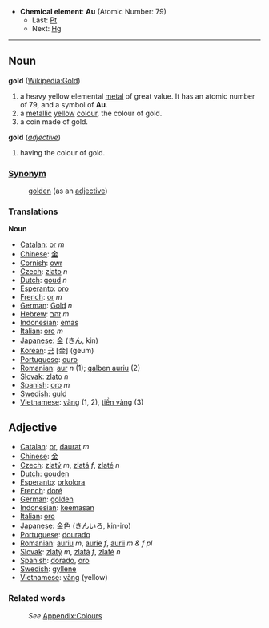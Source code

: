 *'''Chemical element''': '''Au''' (Atomic Number: 79)
**Last: [[Platinum|Pt]]
**Next: [[Mercury|Hg]]
----
== Noun ==
'''gold''' ([[en:Gold|Wikipedia:Gold]])

#a heavy yellow elemental [[metal]] of great value.  It has an atomic number of 79, and a symbol of '''Au'''.
#a [[metallic]] [[yellow]] [[color|colour]], the colour of gold.
#a coin made of gold.
;'''gold''' (''[[adjective]]'')
#having the colour of gold.

===[[Synonym]]===
:[[golden]] (as an [[adjective]])

===Translations===

'''Noun'''
* [[Catalan]]: [[or]] ''m''
* [[Chinese]]: [[金]]
* [[Cornish]]: [[owr]]
* [[Czech]]: [[zlato]] ''n''
* [[Dutch]]: [[goud]] ''n''
* [[Esperanto]]: [[oro]]
* [[French]]: [[or]] ''m''
* [[German]]: [[Gold]] ''n''
* [[Hebrew]]: [[זהב]] ''m''
* [[Indonesian]]: [[emas]]
* [[Italian]]: [[oro]] ''m''
* [[Japanese]]: [[金]] (きん, kin)
* [[Korean]]: [[금]] [金] (geum)
* [[Portuguese]]: [[ouro]]
* [[Romanian]]: [[aur]] ''n'' (1); [[galben auriu]] (2)
* [[Slovak]]: [[zlato]] ''n''
* [[Spanish]]: [[oro]] ''m''
* [[Swedish]]: [[guld]]
* [[Vietnamese]]: [[vàng]] (1, 2), [[tiền vàng]] (3)

==Adjective==
* [[Catalan]]: [[or]], [[daurat]] ''m''
* [[Chinese]]: [[金]]
* [[Czech]]: [[zlatý]] ''m'', [[zlatá]] ''f'', [[zlaté]] ''n''
* [[Dutch]]: [[gouden]]
* [[Esperanto]]: [[orkolora]]
* [[French]]: [[doré]]
* [[German]]: [[golden]]
* [[Indonesian]]: [[emas|keemasan]]
* [[Italian]]: [[oro]]
* [[Japanese]]: [[金色]] (きんいろ, kin-iro)
* [[Portuguese]]: [[dourado]]
* [[Romanian]]: [[auriu]] ''m'', [[aurie]] ''f'', [[aurii]] ''m & f pl''
* [[Slovak]]: [[zlatý]] ''m'', [[zlatá]] ''f'', [[zlaté]] ''n''
* [[Spanish]]: [[dorado]], [[oro]]
* [[Swedish]]: [[gyllene]]
* [[Vietnamese]]: [[vàng]] (yellow)

===Related words===
:''See'' [[Wiktionary_Appendix:Colours|Appendix:Colours]]